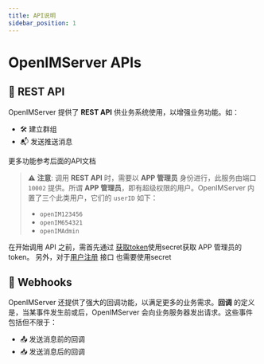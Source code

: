 ```yaml
---
title: API说明
sidebar_position: 1
---
```


# OpenIMServer APIs

## 🚀 REST API

OpenIMServer 提供了 **REST API** 供业务系统使用，以增强业务功能。如：

- 🛠 建立群组
- 📬 发送推送消息

更多功能参考后面的API文档

> ⚠️ **注意**: 调用 **REST API** 时，需要以 **APP 管理员** 身份进行，此服务由端口 `10002` 提供。所谓 **APP 管理员**，即有超级权限的用户。OpenIMServer 内置了三个此类用户，它们的 `userID` 如下：
> - `openIM123456`
> - `openIM654321`
> - `openIMAdmin`

在开始调用 API 之前，需首先通过 [获取token](./apis/authenticationManagement/userRegistergetUserToken)使用secret获取 APP 管理员的 token。
另外，对于[用户注册](./apis/userManagement/userRegister) 接口  也需要使用secret

## 🔗 Webhooks

OpenIMServer 还提供了强大的回调功能，以满足更多的业务需求。**回调** 的定义是，当某事件发生前或后，OpenIMServer 会向业务服务器发出请求。这些事件包括但不限于：

- 📤 发送消息前的回调
- 📥 发送消息后的回调

